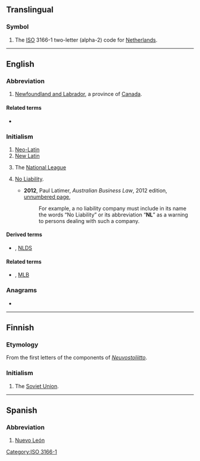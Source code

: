 {{also|nl|.nl|nl.|␤|n. l.}}
==Translingual==

===Symbol===
{{head|mul|symbol}}
# The [[ISO]] 3166-1 two-letter (alpha-2) code for [[Netherlands]].

[[Category:ISO 3166-1]]

----

==English==

===Abbreviation===
{{rfc-header|Abbreviation}}
{{head|en|abbreviation}}

# [[Newfoundland and Labrador]], a province of [[Canada]].

====Related terms====
* {{sense|province}} {{l|en|Nfld.}}

===Initialism===
{{rfc-header|Initialism}}
{{head|en|initialism}}

# [[Neo-Latin]]
# [[New Latin]]
# {{lb|en|US|Canada|baseball}} The [[National League]]
# {{lb|en|Australia|business|legal|in a company name}}[[no liability|No Liability]].
#* '''2012''', Paul Latimer, ''Australian Business Law'', 2012 edition, [http://books.google.com.au/books?id=FsGY43LveKoC&pg=PT1524&dq=%22nl%22+liability+australia+-intitle:%22%22+-inauthor:%22%22&hl=en&sa=X&ei=b1m_T-KQLqG3iQfto9G_Cg&redir_esc=y#v=onepage&q&f=false unnumbered page],
#*: For example, a no liability company must include in its name the words “No Liability” or its abbreviation “'''NL'''” as a warning to persons dealing with such a company.

====Derived terms====
* {{sense|baseball}} {{l|en|NLCS}}, [[NLDS]]

====Related terms====
* {{sense|baseball}} {{l|en|AL}}, [[MLB]]

===Anagrams===
* {{l|en|ln}}

----

==Finnish==

===Etymology===
From the first letters of the components of ''[[Neuvostoliitto]]''.

===Initialism===
{{rfc-header|Initialism}}
{{head|fi|initialism}}

# The [[Soviet Union]].

----

==Spanish==

===Abbreviation===
{{rfc-header|Abbreviation}}
{{head|es|abbreviation}}

# [[Nuevo León]] {{gloss|Mexican state}}